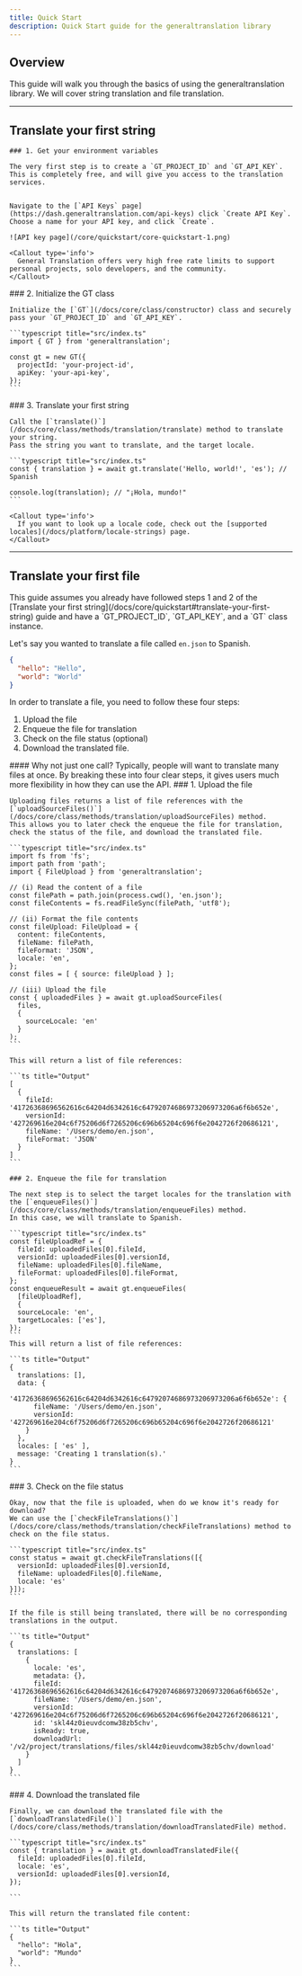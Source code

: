 ```yaml
---
title: Quick Start
description: Quick Start guide for the generaltranslation library
---
```


## Overview

This guide will walk you through the basics of using the generaltranslation library.
We will cover string translation and file translation.

---


## Translate your first string

<Steps>
  <Step>

    ### 1. Get your environment variables

    The very first step is to create a `GT_PROJECT_ID` and `GT_API_KEY`.
    This is completely free, and will give you access to the translation services.


    Navigate to the [`API Keys` page](https://dash.generaltranslation.com/api-keys) click `Create API Key`.
    Choose a name for your API key, and click `Create`.

    ![API key page](/core/quickstart/core-quickstart-1.png)

    <Callout type='info'>
      General Translation offers very high free rate limits to support personal projects, solo developers, and the community.
    </Callout>
  </Step>
  <Step>
    ### 2. Initialize the GT class

    Initialize the [`GT`](/docs/core/class/constructor) class and securely pass your `GT_PROJECT_ID` and `GT_API_KEY`.

    ```typescript title="src/index.ts"
    import { GT } from 'generaltranslation';

    const gt = new GT({
      projectId: 'your-project-id',
      apiKey: 'your-api-key',
    });
    ```
  </Step>
  <Step>
    ### 3. Translate your first string

    Call the [`translate()`](/docs/core/class/methods/translation/translate) method to translate your string.
    Pass the string you want to translate, and the target locale.

    ```typescript title="src/index.ts"
    const { translation } = await gt.translate('Hello, world!', 'es'); // Spanish

    console.log(translation); // "¡Hola, mundo!"
    ```

    <Callout type='info'>
      If you want to look up a locale code, check out the [supported locales](/docs/platform/locale-strings) page.
    </Callout>
  </Step>
</Steps>

---

## Translate your first file
<Callout type='warn'>
  This guide assumes you already have followed steps 1 and 2 of the [Translate your first string](/docs/core/quickstart#translate-your-first-string) guide
  and have a `GT_PROJECT_ID`, `GT_API_KEY`, and a `GT` class instance.
</Callout>

Let's say you wanted to translate a file called `en.json` to Spanish.
```json title="en.json"
{
  "hello": "Hello",
  "world": "World"
}
```

In order to translate a file, you need to follow these four steps:
1. Upload the file
2. Enqueue the file for translation
3. Check on the file status (optional)
3. Download the translated file.

<Callout type='info'>
  #### Why not just one call?
  Typically, people will want to translate many files at once.
  By breaking these into four clear steps, it gives users much more flexibility in how they can use the API.
</Callout>


<Steps>
  <Step>
    ### 1. Upload the file

    Uploading files returns a list of file references with the [`uploadSourceFiles()`](/docs/core/class/methods/translation/uploadSourceFiles) method.
    This allows you to later check the enqueue the file for translation, check the status of the file, and download the translated file.

    ```typescript title="src/index.ts"
    import fs from 'fs';
    import path from 'path';
    import { FileUpload } from 'generaltranslation';

    // (i) Read the content of a file
    const filePath = path.join(process.cwd(), 'en.json');
    const fileContents = fs.readFileSync(filePath, 'utf8');

    // (ii) Format the file contents
    const fileUpload: FileUpload = {
      content: fileContents,
      fileName: filePath,
      fileFormat: 'JSON',
      locale: 'en',
    };
    const files = [ { source: fileUpload } ];

    // (iii) Upload the file
    const { uploadedFiles } = await gt.uploadSourceFiles(
      files,
      {
        sourceLocale: 'en'
      }
    );
    ```

    This will return a list of file references:

    ```ts title="Output"
    [
      {
        fileId: '41726368696562616c64204d6342616c64792074686973206973206a6f6b652e',
        versionId: '427269616e204c6f75206d6f7265206c696b65204c696f6e2042726f20686121',
        fileName: '/Users/demo/en.json',
        fileFormat: 'JSON'
      }
    ]
    ```

  </Step>
  <Step>

    ### 2. Enqueue the file for translation

    The next step is to select the target locales for the translation with the [`enqueueFiles()`](/docs/core/class/methods/translation/enqueueFiles) method.
    In this case, we will translate to Spanish.

    ```typescript title="src/index.ts"
    const fileUploadRef = {
      fileId: uploadedFiles[0].fileId,
      versionId: uploadedFiles[0].versionId,
      fileName: uploadedFiles[0].fileName,
      fileFormat: uploadedFiles[0].fileFormat,
    };
    const enqueueResult = await gt.enqueueFiles(
      [fileUploadRef],
      {
      sourceLocale: 'en',
      targetLocales: ['es'],
    });
    ```
    This will return a list of file references:

    ```ts title="Output"
    {
      translations: [],
      data: {
        '41726368696562616c64204d6342616c64792074686973206973206a6f6b652e': {
          fileName: '/Users/demo/en.json',
          versionId: '427269616e204c6f75206d6f7265206c696b65204c696f6e2042726f20686121'
        }
      },
      locales: [ 'es' ],
      message: 'Creating 1 translation(s).'
    }
    ```

  </Step>
  <Step>
    ### 3. Check on the file status

    Okay, now that the file is uploaded, when do we know it's ready for download?
    We can use the [`checkFileTranslations()`](/docs/core/class/methods/translation/checkFileTranslations) method to check on the file status.

    ```typescript title="src/index.ts"
    const status = await gt.checkFileTranslations([{
      versionId: uploadedFiles[0].versionId,
      fileName: uploadedFiles[0].fileName,
      locale: 'es'
    }]);
    ```

    If the file is still being translated, there will be no corresponding translations in the output.

    ```ts title="Output"
    {
      translations: [
        {
          locale: 'es',
          metadata: {},
          fileId: '41726368696562616c64204d6342616c64792074686973206973206a6f6b652e',
          fileName: '/Users/demo/en.json',
          versionId: '427269616e204c6f75206d6f7265206c696b65204c696f6e2042726f20686121',
          id: 'skl44z0ieuvdcomw38zb5chv',
          isReady: true,
          downloadUrl: '/v2/project/translations/files/skl44z0ieuvdcomw38zb5chv/download'
        }
      ]
    }
    ```



  </Step>
  <Step>
    ### 4. Download the translated file

    Finally, we can download the translated file with the [`downloadTranslatedFile()`](/docs/core/class/methods/translation/downloadTranslatedFile) method.

    ```typescript title="src/index.ts"
    const { translation } = await gt.downloadTranslatedFile({
      fileId: uploadedFiles[0].fileId,
      locale: 'es',
      versionId: uploadedFiles[0].versionId,
    });

    ```

    This will return the translated file content:

    ```ts title="Output"
    {
      "hello": "Hola",
      "world": "Mundo"
    }
    ```
  </Step>
</Steps>